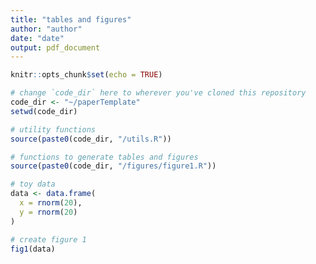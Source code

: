 ```yaml
---
title: "tables and figures"
author: "author"
date: "date"
output: pdf_document
---
```


```r
knitr::opts_chunk$set(echo = TRUE)

# change `code_dir` here to wherever you've cloned this repository
code_dir <- "~/paperTemplate"
setwd(code_dir)

# utility functions
source(paste0(code_dir, "/utils.R"))

# functions to generate tables and figures
source(paste0(code_dir, "/figures/figure1.R"))
```

```r
# toy data
data <- data.frame(
  x = rnorm(20),
  y = rnorm(20)
)
```

\newpage
```r
# create figure 1
fig1(data)
```